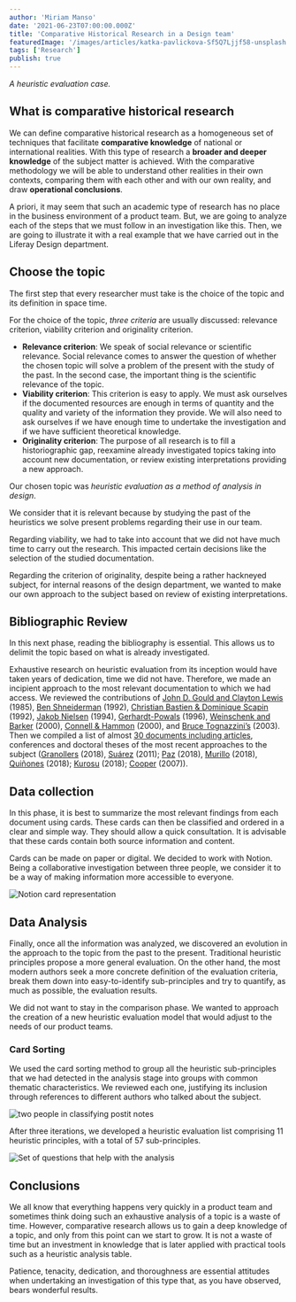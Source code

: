 ```yaml
---
author: 'Miriam Manso'
date: '2021-06-23T07:00:00.000Z'
title: 'Comparative Historical Research in a Design team'
featuredImage: '/images/articles/katka-pavlickova-Sf5Q7Ljjf58-unsplash.jpg'
tags: ['Research']
publish: true
---
```



_A heuristic evaluation case._

## What is comparative historical research

We can define comparative historical research as a homogeneous set of techniques that facilitate **comparative knowledge** of national or international realities. With this type of research a **broader and deeper knowledge** of the subject matter is achieved. With the comparative methodology we will be able to understand other realities in their own contexts, comparing them with each other and with our own reality, and draw **operational conclusions**.

A priori, it may seem that such an academic type of research has no place in the business environment of a product team. But, we are going to analyze each of the steps that we must follow in an investigation like this. Then, we are going to illustrate it with a real example that we have carried out in the Liferay Design department.

## Choose the topic

The first step that every researcher must take is the choice of the topic and its definition in space time.

For the choice of the topic, *three criteria* are usually discussed: relevance criterion, viability criterion and originality criterion.


* **Relevance criterion**: We speak of social relevance or scientific relevance. Social relevance comes to answer the question of whether the chosen topic will solve a problem of the present with the study of the past. In the second case, the important thing is the scientific relevance of the topic.
* **Viability criterion**: This criterion is easy to apply. We must ask ourselves if the documented resources are enough in terms of quantity and the quality and variety of the information they provide. We will also need to  ask ourselves if we have enough time to undertake the investigation and if we have sufficient theoretical knowledge.
* **Originality criterion**: The purpose of all research is to fill a historiographic gap, reexamine already investigated topics taking into account new documentation, or review existing interpretations providing a new approach.

Our chosen topic was *heuristic evaluation as a method of analysis in design*.

We consider that it is relevant because by studying the past of the heuristics we solve present problems regarding their use in our team.

Regarding viability, we had to take into account that we did not have much time to carry out the research. This impacted certain decisions like the selection of the studied documentation.

Regarding the criterion of originality, despite being a rather hackneyed subject, for internal reasons of the design department, we wanted to make our own approach to the subject based on review of existing interpretations.


## Bibliographic Review

In this next phase, reading the bibliography is essential. This allows us to delimit the topic based on what is already investigated.

Exhaustive research on heuristic evaluation from its inception would have taken years of dedication, time we did not have. Therefore, we made an incipient approach to the most relevant documentation to which we had access. We reviewed the contributions of [John D. Gould and Clayton Lewis](http://citeseerx.ist.psu.edu/viewdoc/download?doi=10.1.1.84.8860&rep=rep1&type=pdf) (1985), [Ben Shneiderman](http://www.cs.umd.edu/~ben/goldenrules.html?utm_source=blog.intellyo&utm_medium=referral&utm_campaign=Heuristic%20Analysis%20UX%20in%20the%20design%20process&utm_content=text&utm_term=Eight%20Golden%20Rules%20of%20Interface%20Design) (1992), [Christian Bastien & Dominique Scapin](https://drive.google.com/file/d/1avCzLvuTd9NDKiQTFVnVa8k7TG465gz0/view?usp=sharing) (1992), [Jakob Nielsen](https://www.nngroup.com/articles/ten-usability-heuristics/) (1994), [Gerhardt-Powals]() (1996), [Weinschenk and Barker](https://measuringu.com/he-cw/) (2000), [Connell & Hammon](https://drive.google.com/file/d/1304NyggTs71onzixZrdaXldoB-WGEbR4/view?usp=sharing) (2000), and [Bruce Tognazzini’s](https://asktog.com/atc/principles-of-interaction-design/) (2003). 
Then we compiled a list of almost [30 documents including articles](https://docs.google.com/spreadsheets/d/1ra2S8XahDR4LNGeUyknEbzOhwlLryzi8mEJON2TG8Z8/edit?usp=sharing), conferences and doctoral theses of the most recent approaches to the subject ([Granollers](https://drive.google.com/file/d/1ys6o9aFSQz4clVcClqd5Y5cSkqKxOYKe/view) (2018), [Suárez](https://drive.google.com/file/d/152B10nAVdlDm-S1fu0V8-2ChFmG1LP3Q/view) (2011); [Paz](https://drive.google.com/file/d/1f5iVwNNV1DdxtamLpDxpzwhPkeyjv_6p/view) (2018), [Murillo](https://drive.google.com/file/d/1j9x5YrYQ4o1O9glpCg-zEsNA46FMajBa/view) (2018), [Quiñones](https://drive.google.com/file/d/1AfVWu8SbHOUdOoT4imSVwVP4dD3VUpmm/view) (2018); [Kurosu](https://drive.google.com/file/d/1O1HF05-eOraIao9CV04BjPNBLcCO2O4t/view) (2018); [Cooper](https://drive.google.com/drive/u/0/search?q=heuristics) (2007)). 

## Data collection

In this phase, it is best to summarize the most relevant findings from each document using cards. These cards can then be classified and ordered in a clear and simple way. They should allow a quick consultation. It is advisable that these cards contain both source information and content.

Cards can be made on paper or digital. We decided to work with Notion. Being a collaborative investigation between three people, we consider it to be a way of making information more accessible to everyone.

![Notion card representation](/card2.png)

## Data Analysis

Finally, once all the information was analyzed, we discovered an evolution in the approach to the topic from the past to the present. Traditional heuristic principles propose a more general evaluation. On the other hand, the most modern authors seek a more concrete definition of the evaluation criteria, break them down into easy-to-identify sub-principles and try to quantify, as much as possible, the evaluation results.

We did not want to stay in the comparison phase. We wanted to approach the creation of a new heuristic evaluation model that would adjust to the needs of our product teams.


### Card Sorting

We used the card sorting method to group all the heuristic sub-principles that we had detected in the analysis stage into groups with common thematic characteristics. We reviewed each one, justifying its inclusion through references to different authors who talked about the subject.

![two people in classifying postit notes](/whiteboard.png)

After three iterations, we developed a heuristic evaluation list comprising 11 heuristic principles, with a total of 57 sub-principles.

![Set of questions that help with the analysis](/questions.jpg)


## Conclusions

We all know that everything happens very quickly in a product team and sometimes think doing such an exhaustive analysis of a topic is a waste of time. However, comparative research allows us to gain a deep knowledge of a topic, and only from this point can we start to grow. It is not a waste of time but an investment in knowledge that is later applied with practical tools such as a heuristic analysis table.

Patience, tenacity, dedication, and thoroughness are essential attitudes when undertaking an investigation of this type that, as you have observed, bears wonderful results.
